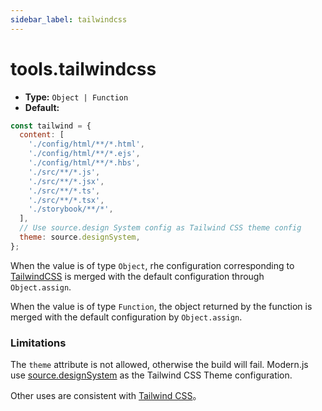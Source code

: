 ```yaml
---
sidebar_label: tailwindcss
---
```


# tools.tailwindcss

- **Type:** `Object | Function`
- **Default:**

```js
const tailwind = {
  content: [
    './config/html/**/*.html',
    './config/html/**/*.ejs',
    './config/html/**/*.hbs',
    './src/**/*.js',
    './src/**/*.jsx',
    './src/**/*.ts',
    './src/**/*.tsx',
    './storybook/**/*',
  ],
  // Use source.design System config as Tailwind CSS theme config
  theme: source.designSystem,
};
```

When the value is of type `Object`, rhe configuration corresponding to [TailwindCSS](https://tailwindcss.com/docs/configuration) is merged with the default configuration through `Object.assign`.

When the value is of type `Function`, the object returned by the function is merged with the default configuration by `Object.assign`.

### Limitations

The `theme` attribute is not allowed, otherwise the build will fail. Modern.js use [source.designSystem](/configure/app/source/design-system) as the Tailwind CSS Theme configuration.

Other uses are consistent with [Tailwind CSS](https://tailwindcss.com/docs/configuration)。
